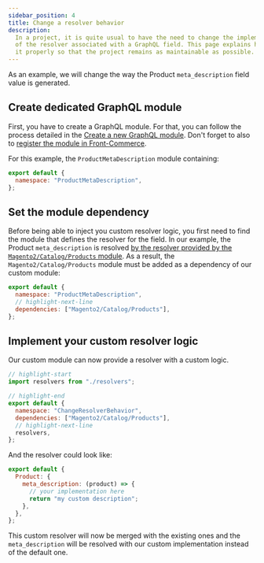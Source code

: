 ```yaml
---
sidebar_position: 4
title: Change a resolver behavior
description:
  In a project, it is quite usual to have the need to change the implementation
  of the resolver associated with a GraphQL field. This page explains how to do
  it properly so that the project remains as maintainable as possible.
---
```


As an example, we will change the way the Product `meta_description` field value
is generated.

## Create dedicated GraphQL module

First, you have to create a GraphQL module. For that, you can follow the process
detailed in the
[Create a new GraphQL module](/docs/essentials/extend-the-graphql-schema#create-a-new-graphql-module).
Don't forget to also to
[register the module in Front-Commerce](/docs/essentials/extend-the-graphql-schema#register-the-module-in-the-application).

For this example, the `ProductMetaDescription` module containing:

```js title="src/server/modules/productmetadescription/index.js"
export default {
  namespace: "ProductMetaDescription",
};
```

## Set the module dependency

Before being able to inject you custom resolver logic, you first need to find
the module that defines the resolver for the field. In our example, the Product
`meta_description` is resolved
[by the resolver provided by the `Magento2/Catalog/Products` module](https://gitlab.com/front-commerce/front-commerce/-/blob/main/src/server/modules/magento2/catalog/products/resolvers.js#L245-248).
As a result, the `Magento2/Catalog/Products` module must be added as a
dependency of our custom module:

```js title="src/server/modules/productmetadescription/index.js"
export default {
  namespace: "ProductMetaDescription",
  // highlight-next-line
  dependencies: ["Magento2/Catalog/Products"],
};
```

## Implement your custom resolver logic

Our custom module can now provide a resolver with a custom logic.

```js title="src/server/modules/productmetadescription/index.js"
// highlight-start
import resolvers from "./resolvers";

// highlight-end
export default {
  namespace: "ChangeResolverBehavior",
  dependencies: ["Magento2/Catalog/Products"],
  // highlight-next-line
  resolvers,
};
```

And the resolver could look like:

```js title="src/server/modules/productmetadescription/resolvers.js"
export default {
  Product: {
    meta_description: (product) => {
      // your implementation here
      return "my custom description";
    },
  },
};
```

This custom resolver will now be merged with the existing ones and the
`meta_description` will be resolved with our custom implementation instead of
the default one.
